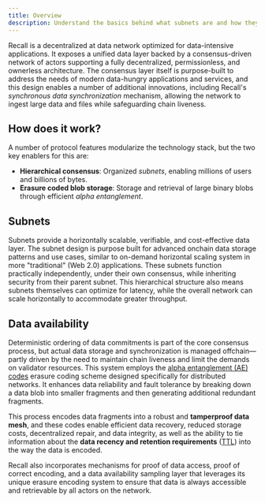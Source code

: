 ```yaml
---
title: Overview
description: Understand the basics behind what subnets are and how they work.
---
```


Recall is a decentralized at data network optimized for data-intensive applications. It exposes a
unified data layer backed by a consensus-driven network of actors supporting a fully decentralized,
permissionless, and ownerless architecture. The consensus layer itself is purpose-built to address
the needs of modern data-hungry applications and services, and this design enables a number of
additional innovations, including Recall's _synchronous data synchronization_ mechanism, allowing
the network to ingest large data and files while safeguarding chain liveness.

## How does it work?

A number of protocol features modularize the technology stack, but the two key enablers for this
are:

- **Hierarchical consensus**: Organized _subnets_, enabling millions of users and billions of bytes.
- **Erasure coded blob storage**: Storage and retrieval of large binary blobs through efficient
  _alpha entanglement_.

## Subnets

Subnets provide a horizontally scalable, verifiable, and cost-effective data layer. The subnet
design is purpose built for advanced onchain data storage patterns and use cases, similar to
on-demand horizontal scaling system in more "traditional" (Web 2.0) applications. These subnets
function practically independently, under their own consensus, while inheriting security from their
parent subnet. This hierarchical structure also means subnets themselves can optimize for latency,
while the overall network can scale horizontally to accommodate greater throughput.

## Data availability

Deterministic ordering of data commitments is part of the core consensus process, but actual data
storage and synchronization is managed offchain—partly driven by the need to maintain chain liveness
and limit the demands on validator resources. This system employs the
[alpha entanglement (AE) codes](https://arxiv.org/abs/1810.02974) erasure coding scheme designed
specifically for distributed networks. It enhances data reliability and fault tolerance by breaking
down a data blob into smaller fragments and then generating additional redundant fragments.

This process encodes data fragments into a robust and **tamperproof data mesh**, and these codes
enable efficient data recovery, reduced storage costs, decentralized repair, and data integrity, as
well as the ability to tie information about the **data recency and retention requirements**
([TTL](https://en.wikipedia.org/wiki/Time_to_live)) into the way the data is encoded.

Recall also incorporates mechanisms for proof of data access, proof of correct encoding, and a data
availability sampling layer that leverages its unique erasure encoding system to ensure that data is
always accessible and retrievable by all actors on the network.
